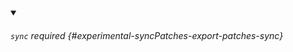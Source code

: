 


<details className="config-field" data-expandable="true" open>
<summary>

###### `sync` <span className="config-field-required" data-required="false">required</span> <span className="config-field-type"></span> <span className="config-field-default"></span> <span className="config-field-enum"></span> {#experimental-syncPatches-export-patches-sync}



</summary>

<PartialSyncreference />


</details>
